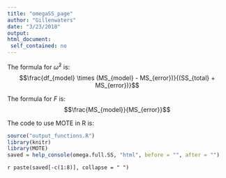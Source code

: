 ```yaml
---
title: "omegaSS_page"
author: "Gillenwaters"
date: "3/23/2018"
output: 
html_document:
 self_contained: no
---
```


The formula for $\hat\omega^2$ is: $$\frac{df_{model} \times (MS_{model} - MS_{error})}{(SS_{total} + MS_{error})}$$

The formula for *F* is: $$\frac{MS_{model}}{MS_{error}}$$

The code to use MOTE in R is: 
 
```r
source("output_functions.R")
library(knitr)
library(MOTE)
saved = help_console(omega.full.SS, "html", before = "", after = "")
```
 
`r paste(saved[-c(1:8)], collapse = " ")`